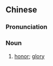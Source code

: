 ==Chinese==
{{zh-forms|s=荣光}}

===Pronunciation===
{{zh-pron
|m=róngguāng
|c=wing4 gwong1
|mn=qz,xm:êng-kng/qz,zz:êng-kong
|cat=n
}}

===Noun===
{{zh-noun}}

# [[honor]]; [[glory]]